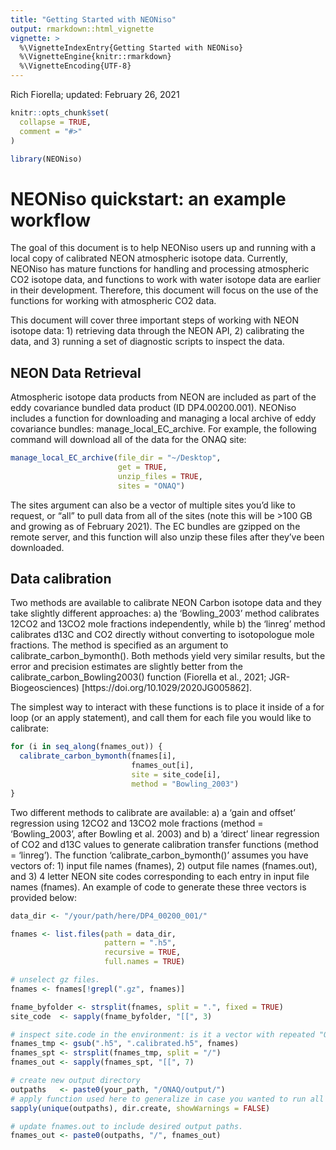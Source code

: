 ```yaml
---
title: "Getting Started with NEONiso"
output: rmarkdown::html_vignette
vignette: >
  %\VignetteIndexEntry{Getting Started with NEONiso}
  %\VignetteEngine{knitr::rmarkdown}
  %\VignetteEncoding{UTF-8}
---
```


Rich Fiorella; updated: February 26, 2021
```r
knitr::opts_chunk$set(
  collapse = TRUE,
  comment = "#>"
)
```

```r
library(NEONiso)
```

# NEONiso quickstart: an example workflow

The goal of this document is to help NEONiso users up and running with a local copy of calibrated NEON atmospheric isotope data. Currently, NEONiso has mature functions for handling and processing atmospheric CO2 isotope data, and functions to work with water isotope data are earlier in their development. Therefore, this document will focus on the use of the functions for working with atmospheric CO2 data.

This document will cover three important steps of working with NEON isotope data: 1) retrieving data through the NEON API, 2) calibrating the data, and 3) running a set of diagnostic scripts to inspect the data.

## NEON Data Retrieval

Atmospheric isotope data products from NEON are included as part of the eddy covariance bundled data product (ID DP4.00200.001). NEONiso includes a function for downloading and managing a local archive of eddy covariance bundles: manage_local_EC_archive. For example, the following command will download all of the data for the ONAQ site:

```r
manage_local_EC_archive(file_dir = "~/Desktop",
                        get = TRUE,
                        unzip_files = TRUE,
                        sites = "ONAQ")
```

The sites argument can also be a vector of multiple sites you'd like to request, or "all" to pull data from all of the sites (note this will be >100 GB and growing as of February 2021). The EC bundles are gzipped on the remote server, and this function will also unzip these files after they've been downloaded.

## Data calibration

Two methods are available to calibrate NEON Carbon isotope data and they take slightly different approaches: a) the 'Bowling_2003' method calibrates 12CO2 and 13CO2 mole fractions independently, while b) the 'linreg' method calibrates d13C and CO2 directly without converting to isotopologue mole fractions. The method is specified as an argument to calibrate_carbon_bymonth(). Both methods yield very similar results, but the error and precision estimates are slightly better from the calibrate_carbon_Bowling2003() function (Fiorella et al., 2021; JGR-Biogeosciences) [https://doi.org/10.1029/2020JG005862].

The simplest way to interact with these functions is to place it inside of a for loop (or an apply statement), and call them for each file you would like to calibrate:


``` r
for (i in seq_along(fnames_out)) {
  calibrate_carbon_bymonth(fnames[i],
                           fnames_out[i],
                           site = site_code[i],
                           method = "Bowling_2003")
}
```

Two different methods to calibrate are available: a) a 'gain and offset' regression using 12CO2 and 13CO2 mole fractions (method = 'Bowling_2003', after Bowling et al. 2003) and b) a 'direct' linear regression of CO2 and d13C values to generate calibration transfer functions (method = 'linreg'). The function 'calibrate_carbon_bymonth()' assumes you have vectors of: 1) input file names (fnames), 2) output file names (fnames.out), and 3) 4 letter NEON site codes corresponding to each entry in input file names (fnames). An example of code to generate these three vectors is provided below:

```r
data_dir <- "/your/path/here/DP4_00200_001/"

fnames <- list.files(path = data_dir,
                     pattern = ".h5",
                     recursive = TRUE,
                     full.names = TRUE)

# unselect gz files.
fnames <- fnames[!grepl(".gz", fnames)]

fname_byfolder <- strsplit(fnames, split = ".", fixed = TRUE)
site_code  <- sapply(fname_byfolder, "[[", 3)

# inspect site.code in the environment: is it a vector with repeated "ONAQ"?
fnames_tmp <- gsub(".h5", ".calibrated.h5", fnames)
fnames_spt <- strsplit(fnames_tmp, split = "/")
fnames_out <- sapply(fnames_spt, "[[", 7)

# create new output directory
outpaths   <- paste0(your_path, "/ONAQ/output/")
# apply function used here to generalize in case you wanted to run all sites
sapply(unique(outpaths), dir.create, showWarnings = FALSE)

# update fnames.out to include desired output paths.
fnames_out <- paste0(outpaths, "/", fnames_out)
```
